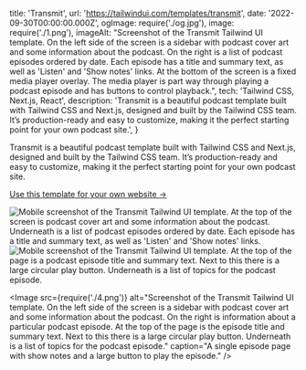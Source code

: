   title: 'Transmit',
  url: 'https://tailwindui.com/templates/transmit',
  date: '2022-09-30T00:00:00.000Z',
  ogImage: require('./og.jpg'),
  image: require('./1.png'),
  imageAlt: "Screenshot of the Transmit Tailwind UI template. On the left side of the screen is a sidebar with podcast cover art and some information about the podcast. On the right is a list of podcast episodes ordered by date. Each episode has a title and summary text, as well as 'Listen' and 'Show notes' links. At the bottom of the screen is a fixed media player overlay. The media player is part way through playing a podcast episode and has buttons to control playback.",
  tech: 'Tailwind CSS, Next.js, React',
  description: 'Transmit is a beautiful podcast template built with Tailwind CSS and Next.js, designed and built by the Tailwind CSS team. It’s production-ready and easy to customize, making it the perfect starting point for your own podcast site.',
}

<Intro title="An awesome podcast template by the Tailwind CSS team.">

Transmit is a beautiful podcast template built with Tailwind CSS and Next.js, designed and built by the Tailwind CSS team. It’s production-ready and easy to customize, making it the perfect starting point for your own podcast site.

[Use this template for your own website &rarr;](https://tailwindui.com/templates/transmit)

</Intro>

<Mobile caption="The Transmit listening experience on mobile devices.">
  <Image src={require('./2.png')} alt="Mobile screenshot of the Transmit Tailwind UI template. At the top of the screen is podcast cover art and some information about the podcast. Underneath is a list of podcast episodes ordered by date. Each episode has a title and summary text, as well as 'Listen' and 'Show notes' links." />
  <Image src={require('./3.png')} alt="Mobile screenshot of the Transmit Tailwind UI template. At the top of the page is a podcast episode title and summary text. Next to this there is a large circular play button. Underneath is a list of topics for the podcast episode." />
</Mobile>

<Image src={require('./4.png')} alt="Screenshot of the Transmit Tailwind UI template. On the left side of the screen is a sidebar with podcast cover art and some information about the podcast. On the right is information about a particular podcast episode. At the top of the page is the episode title and summary text. Next to this there is a large circular play button. Underneath is a list of topics for the podcast episode." caption="A single episode page with show notes and a large button to play the episode." />
